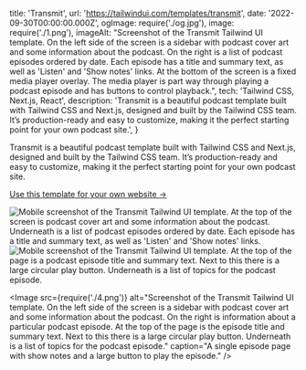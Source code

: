   title: 'Transmit',
  url: 'https://tailwindui.com/templates/transmit',
  date: '2022-09-30T00:00:00.000Z',
  ogImage: require('./og.jpg'),
  image: require('./1.png'),
  imageAlt: "Screenshot of the Transmit Tailwind UI template. On the left side of the screen is a sidebar with podcast cover art and some information about the podcast. On the right is a list of podcast episodes ordered by date. Each episode has a title and summary text, as well as 'Listen' and 'Show notes' links. At the bottom of the screen is a fixed media player overlay. The media player is part way through playing a podcast episode and has buttons to control playback.",
  tech: 'Tailwind CSS, Next.js, React',
  description: 'Transmit is a beautiful podcast template built with Tailwind CSS and Next.js, designed and built by the Tailwind CSS team. It’s production-ready and easy to customize, making it the perfect starting point for your own podcast site.',
}

<Intro title="An awesome podcast template by the Tailwind CSS team.">

Transmit is a beautiful podcast template built with Tailwind CSS and Next.js, designed and built by the Tailwind CSS team. It’s production-ready and easy to customize, making it the perfect starting point for your own podcast site.

[Use this template for your own website &rarr;](https://tailwindui.com/templates/transmit)

</Intro>

<Mobile caption="The Transmit listening experience on mobile devices.">
  <Image src={require('./2.png')} alt="Mobile screenshot of the Transmit Tailwind UI template. At the top of the screen is podcast cover art and some information about the podcast. Underneath is a list of podcast episodes ordered by date. Each episode has a title and summary text, as well as 'Listen' and 'Show notes' links." />
  <Image src={require('./3.png')} alt="Mobile screenshot of the Transmit Tailwind UI template. At the top of the page is a podcast episode title and summary text. Next to this there is a large circular play button. Underneath is a list of topics for the podcast episode." />
</Mobile>

<Image src={require('./4.png')} alt="Screenshot of the Transmit Tailwind UI template. On the left side of the screen is a sidebar with podcast cover art and some information about the podcast. On the right is information about a particular podcast episode. At the top of the page is the episode title and summary text. Next to this there is a large circular play button. Underneath is a list of topics for the podcast episode." caption="A single episode page with show notes and a large button to play the episode." />
